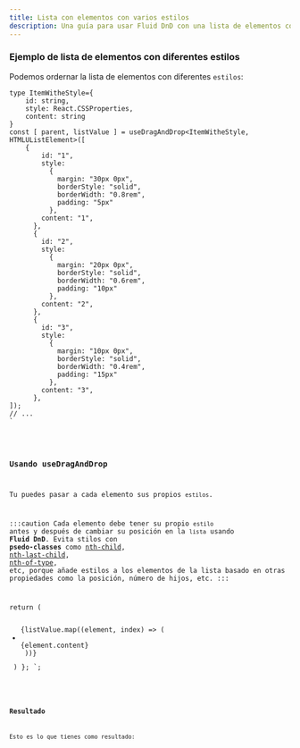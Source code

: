 ```yaml
---
title: Lista con elementos con varios estilos
description: Una guía para usar Fluid DnD con una lista de elementos con diferentes estilos.
---
```



### Ejemplo de lista de elementos con diferentes estilos

Podemos ordernar la lista de elementos con diferentes `estilos`:

    type ItemWitheStyle={
        id: string,
        style: React.CSSProperties,
        content: string
    }
    const [ parent, listValue ] = useDragAndDrop<ItemWitheStyle, HTMLUListElement>([
        {
            id: "1",
            style:
              { 
                margin: "30px 0px", 
                borderStyle: "solid", 
                borderWidth: "0.8rem", 
                padding: "5px"
              },
            content: "1",
          },
          {
            id: "2",
            style:
              { 
                margin: "20px 0px", 
                borderStyle: "solid", 
                borderWidth: "0.6rem", 
                padding: "10px"
              },
            content: "2",
          },
          {
            id: "3",
            style:
              {
                margin: "10px 0px", 
                borderStyle: "solid", 
                borderWidth: "0.4rem", 
                padding: "15px"
              },  
            content: "3",
          },
    ]);
    // ...
    `

<Code code={listOfNumbers} lang="tsx" />

### Usando useDragAndDrop

Tu puedes pasar a cada elemento sus propios `estilos`.

:::caution
Cada elemento debe tener su propio `estilo` antes y después de cambiar su posición en la `lista` usando **Fluid DnD**. Evita stilos con **psedo-classes** como [nth-child](https://developer.mozilla.org/es/docs/Web/CSS/:nth-last-child), [nth-last-child](https://developer.mozilla.org/es/docs/Web/CSS/:nth-last-child), [nth-of-type](https://developer.mozilla.org/es/docs/Web/CSS/:nth-of-type), etc, porque añade estilos a los elementos de la lista basado en otras propiedades como la posición, número de hijos, etc.
:::


   return (
        <ul ref={parent} className="block px-2 h-72">
            {listValue.map((element, index) => (
                <li className="border-solid pl-1 mt-1 border-2" data-index={index} key={element.id} style={element.style}>
                    {element.content}
                </li>
            ))}
        </ul>
    )
};
`;

<Code code={listOfNumberInsideDnD} lang="tsx" mark={highlightsDnD} />

### Resultado

Esto es lo que tienes como resultado:

<div class="p-8 bg-[var(--sl-color-gray-6)] h-96">
  <SingleVerticalListWithDiferentStyles client:load />
</div>
